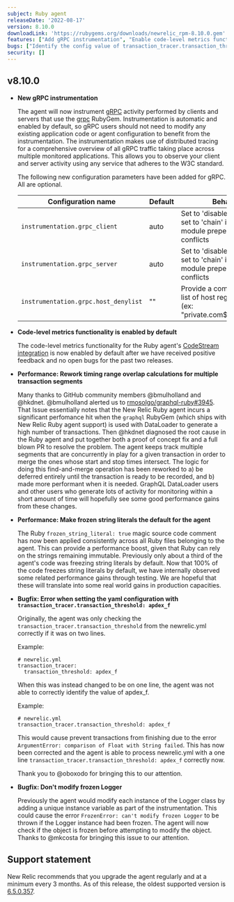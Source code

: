```yaml
---
subject: Ruby agent
releaseDate: '2022-08-17'
version: 8.10.0
downloadLink: 'https://rubygems.org/downloads/newrelic_rpm-8.10.0.gem'
features: ["Add gRPC instrumentation", "Enable code-level metrics functionality by default", "Boost performance by defaulting to frozen string literals", "Boost performace by reworking timing range overlap calculations for multiple transaction segments"] 
bugs: ["Identify the config value of transaction_tracer.transaction_threshold correctly", "Check if a Logger object is frozen before attempting to modify"]
security: []
---
```


## v8.10.0

* **New gRPC instrumentation**

  The agent will now instrument [gRPC](https://grpc.io/) activity performed by clients and servers that use the [grpc](https://rubygems.org/gems/grpc) RubyGem. Instrumentation is automatic and enabled by default, so gRPC users should not need to modify any existing application code or agent configuration to benefit from the instrumentation. The instrumentation makes use of distributed tracing for a comprehensive overview of all gRPC traffic taking place across multiple monitored applications. This allows you to observe your client and server activity using any service that adheres to the W3C standard.

  The following new configuration parameters have been added for gRPC. All are optional.

  | Configuration name                   | Default | Behavior                                                                                |
  | ------------------------------------ | ------- | --------------------------------------------------------------------------------------- |
  | `instrumentation.grpc_client`        | auto    | Set to 'disabled' to disable, set to 'chain' if there are module prepending conflicts   |
  | `instrumentation.grpc_server`        | auto    | Set to 'disabled' to disable, set to 'chain' if there are module prepending conflicts   |
  | `instrumentation.grpc.host_denylist` | ""      | Provide a comma delimited list of host regex patterns (ex: "private.com$,exception.\*") |

* **Code-level metrics functionality is enabled by default**

  The code-level metrics functionality for the Ruby agent's [CodeStream integration](https://docs.newrelic.com/docs/apm/agents/ruby-agent/features/ruby-codestream-integration) is now enabled by default after we have received positive feedback and no open bugs for the past two releases.


* **Performance: Rework timing range overlap calculations for multiple transaction segments**

  Many thanks to GitHub community members @bmulholland and @hkdnet. @bmulholland alerted us to [rmosolgo/graphql-ruby#3945](https://github.com/rmosolgo/graphql-ruby/issues/3945). That Issue essentially notes that the New Relic Ruby agent incurs a significant perfomance hit when the `graphql` RubyGem (which ships with New Relic Ruby agent support) is used with DataLoader to generate a high number of transactions. Then @hkdnet diagnosed the root cause in the Ruby agent and put together both a proof of concept fix and a full blown PR to resolve the problem. The agent keeps track multiple segments that are concurrently in play for a given transaction in order to merge the ones whose start and stop times intersect. The logic for doing this find-and-merge operation has been reworked to a) be deferred entirely until the transaction is ready to be recorded, and b) made more performant when it is needed. GraphQL DataLoader users and other users who generate lots of activity for monitoring within a short amount of time will hopefully see some good performance gains from these changes.


* **Performance: Make frozen string literals the default for the agent**

  The Ruby `frozen_string_literal: true` magic source code comment has now been applied consistently across all Ruby files belonging to the agent. This can provide a performance boost, given that Ruby can rely on the strings remaining immutable. Previously only about a third of the agent's code was freezing string literals by default. Now that 100% of the code freezes string literals by default, we have internally observed some related performance gains through testing. We are hopeful that these will translate into some real world gains in production capacities.


* **Bugfix: Error when setting the yaml configuration with `transaction_tracer.transaction_threshold: apdex_f`**

  Originally, the agent was only checking the `transaction_tracer.transaction_threshold` from the newrelic.yml correctly if it was on two lines.

  Example:

  ```
  # newrelic.yml
  transaction_tracer:
    transaction_threshold: apdex_f 
  ```

  When this was instead changed to be on one line, the agent was not able to correctly identify the value of apdex_f.

  Example:

  ```
  # newrelic.yml
  transaction_tracer.transaction_threshold: apdex_f
  ```

  This would cause prevent transactions from finishing due to the error `ArgumentError: comparison of Float with String failed`. This has now been corrected and the agent is able to process newrelic.yml with a one line `transaction_tracer.transaction_threshold: apdex_f` correctly now.

  Thank you to @oboxodo for bringing this to our attention.


* **Bugfix: Don't modify frozen Logger**

  Previously the agent would modify each instance of the Logger class by adding a unique instance variable as part of the instrumentation. This could cause the error `FrozenError: can't modify frozen Logger` to be thrown if the Logger instance had been frozen. The agent will now check if the object is frozen before attempting to modify the object. Thanks to @mkcosta for bringing this issue to our attention.

## Support statement

New Relic recommends that you upgrade the agent regularly and at a minimum every 3 months. As of this release, the oldest supported version is [6.5.0.357](https://docs.newrelic.com/docs/release-notes/agent-release-notes/ruby-release-notes/ruby-agent-650357).
